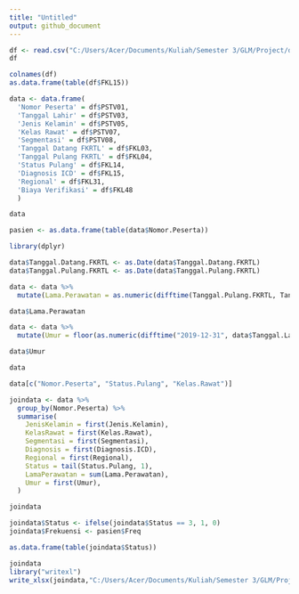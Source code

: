 ---
title: "Untitled"
output: github_document
---

```{r}
df <- read.csv("C:/Users/Acer/Documents/Kuliah/Semester 3/GLM/Project/data_pasien_stroke.csv")
df
```

```{r}
colnames(df)
as.data.frame(table(df$FKL15))
```

```{r}
data <- data.frame(
  'Nomor Peserta' = df$PSTV01,
  'Tanggal Lahir' = df$PSTV03,
  'Jenis Kelamin' = df$PSTV05,
  'Kelas Rawat' = df$PSTV07,
  'Segmentasi' = df$PSTV08,
  'Tanggal Datang FKRTL' = df$FKL03,
  'Tanggal Pulang FKRTL' = df$FKL04,
  'Status Pulang' = df$FKL14,
  'Diagnosis ICD' = df$FKL15,
  'Regional' = df$FKL31,
  'Biaya Verifikasi' = df$FKL48
  )
```

```{r}
data
```

```{r}
pasien <- as.data.frame(table(data$Nomor.Peserta))
```


```{r}
library(dplyr)
```

```{r}
data$Tanggal.Datang.FKRTL <- as.Date(data$Tanggal.Datang.FKRTL)
data$Tanggal.Pulang.FKRTL <- as.Date(data$Tanggal.Pulang.FKRTL)
```

```{r}
data <- data %>%
  mutate(Lama.Perawatan = as.numeric(difftime(Tanggal.Pulang.FKRTL, Tanggal.Datang.FKRTL, units = "days")))
```

```{r}
data$Lama.Perawatan
```


```{r}
data <- data %>%
  mutate(Umur = floor(as.numeric(difftime("2019-12-31", data$Tanggal.Lahir, units = "days")/365)))
```

```{r}
data$Umur
```

```{r}
data
```

```{r}
data[c("Nomor.Peserta", "Status.Pulang", "Kelas.Rawat")]
```

```{r}
joindata <- data %>%
  group_by(Nomor.Peserta) %>%
  summarise(
    JenisKelamin = first(Jenis.Kelamin),
    KelasRawat = first(Kelas.Rawat),
    Segmentasi = first(Segmentasi),
    Diagnosis = first(Diagnosis.ICD),
    Regional = first(Regional),
    Status = tail(Status.Pulang, 1),
    LamaPerawatan = sum(Lama.Perawatan),
    Umur = first(Umur),
  )
```

```{r}

joindata
```

```{r}
joindata$Status <- ifelse(joindata$Status == 3, 1, 0)
joindata$Frekuensi <- pasien$Freq

```

```{r}

as.data.frame(table(joindata$Status))

joindata
library("writexl")
write_xlsx(joindata,"C:/Users/Acer/Documents/Kuliah/Semester 3/GLM/Project/joindata.xlsx")
```

